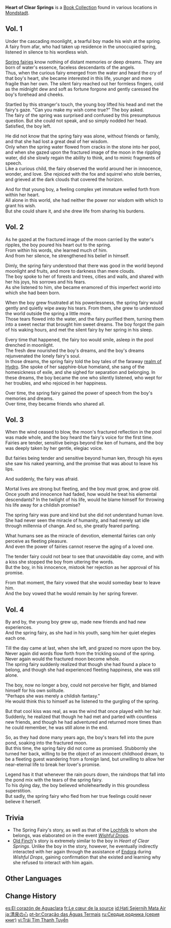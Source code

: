 {{Book Collection Infobox
|image     = Book Heart of Clear Springs.png
|quality   = 3
|volumes   = 4
|vol1      = Outside the southeast house in [[Springvale]]
|vol2      = On a table outside [[Cat's Tail]] in [[Mondstadt]]
|vol3      = Grand Master's Office in the [[Knights of Favonius Headquarters]]
|vol4      = Inside the [[Dawn Winery]], on a table by the stairs
}}
'''Heart of Clear Springs''' is a [[Book Collection]] found in various locations in [[Mondstadt]].

==Vol. 1==
{{Description|A legendary tale passed down by [[Springvale]] hunters that portrays an encounter between an unknown young boy and a [[Spring Fairy|spring fairy]].}}

Under the cascading moonlight, a tearful boy made his wish at the spring.<br />
A fairy from afar, who had taken up residence in the unoccupied spring, listened in silence to his wordless wish.

[[Lochfolk|Spring fairies]] know nothing of distant memories or deep dreams. They are born of water's essence, faceless descendants of the angels.<br />
Thus, when the curious fairy emerged from the water and heard the cry of that boy's heart, she became interested in this life, younger and more fragile than her own. The silent fairy reached out her formless fingers, cold as the midnight dew and soft as fortune forgone and gently caressed the boy's forehead and cheeks.

Startled by this stranger's touch, the young boy lifted his head and met the fairy's gaze. "Can you make my wish come true?" The boy asked.<br />
The fairy of the spring was surprised and confused by this presumptuous question. But she could not speak, and so simply nodded her head.<br />
Satisfied, the boy left.

He did not know that the spring fairy was alone, without friends or family, and that she had lost a great deal of her wisdom.<br />
Only when the spring water flowed from cracks in the stone into her pool, and when she gazed upon the fractured image of the moon in the rippling water, did she slowly regain the ability to think, and to mimic fragments of speech.<br />
Like a curious child, the fairy observed the world around her in innocence, wonder, and love. She rejoiced with the fox and squirrel who stole berries, and grieved at the dark clouds that covered the horizon.

And for that young boy, a feeling complex yet immature welled forth from within her heart.<br />
All alone in this world, she had neither the power nor wisdom with which to grant his wish.<br />
But she could share it, and she drew life from sharing his burdens.

==Vol. 2==
{{Description|A legendary tale passed down by Springvale hunters that recounts the acquaintance of a spring fairy and a young boy.}}

As he gazed at the fractured image of the moon carried by the water's ripples, the boy poured his heart out to the spring.<br />
From within his words, she learned much of him.<br />
And from her silence, he strengthened his belief in himself.

Dimly, the spring fairy understood that there was good in the world beyond moonlight and fruits, and more to darkness than mere clouds.<br />
The boy spoke to her of forests and trees, cities and walls, and shared with her his joys, his sorrows and his fears.<br />
As she listened to him, she became enamored of this imperfect world into which she had been born.

When the boy grew frustrated at his powerlessness, the spring fairy would gently and quietly wipe away his tears. From them, she grew to understood the world outside the spring a little more.<br />
Those tears flowed into the water, and the fairy purified them, turning them into a sweet nectar that brought him sweet dreams. The boy forgot the pain of his waking hours, and met the silent fairy by her spring in his sleep.

Every time that happened, the fairy too would smile, asleep in the pool drenched in moonlight.<br />
The fresh dew nourished the boy's dreams, and the boy's dreams rejunvenated the lonely fairy's soul.<br />
In those dreams, the spring fairy told the boy tales of the faraway [[Fontaine|realm of Hydro]]. She spoke of her sapphire-blue homeland, she sang of the homesickness of exile, and she sighed for separation and belonging. In these dreams, the boy became the one who silently listened, who wept for her troubles, and who rejoiced in her happiness.

Over time, the spring fairy gained the power of speech from the boy's memories and dreams.<br />
Over time, they became friends who shared all.

==Vol. 3==
{{Description|A legendary tale passed down by Springvale hunters that recounts a promise made between a spring fairy and a young boy.}}

When the wind ceased to blow, the moon's fractured reflection in the pool was made whole, and the boy heard the fairy's voice for the first time.<br />
Fairies are tender, sensitive beings beyond the ken of humans, and the boy was deeply taken by her gentle, elegiac voice.

But fairies being tender and sensitive beyond human ken, through his eyes she saw his naked yearning, and the promise that was about to leave his lips.

And suddenly, the fairy was afraid.

Mortal lives are strong but fleeting, and the boy must grow, and grow old. Once youth and innocence had faded, how would he treat his elemental descendants? In the twilight of his life, would he blame himself for throwing his life away for a childish promise?

The spring fairy was pure and kind but she did not understand human love. She had never seen the miracle of humanity, and had merely sat idle through millennia of change. And so, she greatly feared parting.

What humans see as the miracle of devotion, elemental fairies can only perceive as fleeting pleasure.<br />
And even the power of fairies cannot reserve the aging of a loved one.

The tender fairy could not bear to see that unavoidable day come, and with a kiss she stopped the boy from uttering the words.<br />
But the boy, in his innocence, mistook her rejection as her approval of his promise.

From that moment, the fairy vowed that she would someday bear to leave him.<br />
And the boy vowed that he would remain by her spring forever.

==Vol. 4==
{{Description|A legendary tale passed down by Springvale hunters that recounts a bitter ending finally faced by a boy who was no longer young and a spring fairy who had not grown old.}}

By and by, the young boy grew up, made new friends and had new experiences.<br />
And the spring fairy, as she had in his youth, sang him her quiet elegies each one.

Till the day came at last, when she left, and grazed no more upon the boy.<br />
Never again did words flow forth from the trickling sound of the spring. Never again would the fractured moon become whole.<br />
The spring fairy suddenly realized that though she had found a place to belong, and though she had experienced fleeting happiness, she was still alone.

The boy, now no longer a boy, could not perceive her flight, and blamed himself for his own solitude.<br />
"Perhaps she was merely a childish fantasy."<br />
He would think this to himself as he listened to the gurgling of the spring.

But that cool kiss was real, as was the wind that once played with her hair.<br />
Suddenly, he realized that though he had met and parted with countless new friends, and though he had adventured and returned more times than he could remember, he was still alone in the end.

So, as they had done many years ago, the boy's tears fell into the pure pond, soaking into the fractured moon.<br />
But this time, the spring fairy did not come as promised. Stubbornly she turned her back, willing to be the object of an innocent childhood dream, to be a fleeting guest wandering from a foreign land, but unwilling to allow her near-eternal life to break her lover's promise.

Legend has it that whenever the rain pours down, the raindrops that fall into the pond mix with the tears of the spring fairy.<br />
To his dying day, the boy believed wholeheartedly in this groundless superstition.<br />
But sadly, the spring fairy who fled from her true feelings could never believe it herself.

==Trivia==
*The Spring Fairy's story, as well as that of the [[Lochfolk]] to whom she belongs, was elaborated on in the event ''[[Wishful Drops/Story|Wishful Drops]]''.
*[[Old Finch]]'s story is extremely similar to the boy in ''Heart of Clear Springs''. Unlike the boy in the story, however, he eventually indirectly interacted with her again through the assistance of [[Endora]] during ''Wishful Drops'', gaining confirmation that she existed and learning why she refused to interact with him again.

==Other Languages==
{{Other Languages
|en      = Heart of Clear Springs
|zhs     = 清泉之心
|zhs_rm  = Qīngquán zhī Xīn
|zht     = 清泉之心
|zht_rm  = Qīngquán zhī Xīn
|zh_tl   = Heart of Clear Springs
|ja      = 清泉の心
|ja_rm   = Seisen no Kokoro{{Assumed}}
|ja_tl   = Heart of Pure Spring
|ko      = 샘물의 마음
|ko_rm   = Saemmul-ui Ma'eum
|ko_tl   = Heart of Springs
|es      = El corazón de Aguaclara
|es_tl   = The Heart of Clearwater
|fr      = Le cœur de la source
|fr_tl   = The Spring's Heart
|ru      = Сердце родника
|ru_tl   = Heart of Spring
|th      = หัวใจแห่งน้ำพุใสสะอาด
|th_rm   = Huachai haeng namphu sai saat
|th_tl   = Heart of Clear Springs
|vi      = Trái Tim {{tt|Thanh Tuyền|清泉}}
|vi_tl   = Heart of Clear Springs
|de      = Herz der Quelle
|de_tl   = Heart of the Spring
|id      = Hati Sejernih Mata Air
|id_tl   = Heart as Clear as Spring
|pt      = Coração do Vale Termal
|pt_tl   = 
|tr      = Berrak Pınarların Kalbi
|tr_tl   = 
|it      = Cuore delle limpide sorgenti
|it_tl   = 
}}

==Change History==
{{Change History|1.0}}

[[es:El corazón de Aguaclara]]
[[fr:Le cœur de la source]]
[[id:Hati Sejernih Mata Air]]
[[ja:清泉の心]]
[[pt-br:Coração das Águas Termais]]
[[ru:Сердце родника (серия книг)]]
[[vi:Trái Tim Thanh Tuyền]]